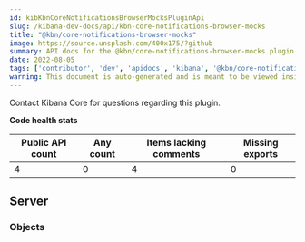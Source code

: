 ```yaml
---
id: kibKbnCoreNotificationsBrowserMocksPluginApi
slug: /kibana-dev-docs/api/kbn-core-notifications-browser-mocks
title: "@kbn/core-notifications-browser-mocks"
image: https://source.unsplash.com/400x175/?github
summary: API docs for the @kbn/core-notifications-browser-mocks plugin
date: 2022-08-05
tags: ['contributor', 'dev', 'apidocs', 'kibana', '@kbn/core-notifications-browser-mocks']
warning: This document is auto-generated and is meant to be viewed inside our experimental, new docs system. Reach out in #docs-engineering for more info.
---
```




Contact Kibana Core for questions regarding this plugin.

**Code health stats**

| Public API count  | Any count | Items lacking comments | Missing exports |
|-------------------|-----------|------------------------|-----------------|
| 4 | 0 | 4 | 0 |

## Server

### Objects
<DocDefinitionList data={kbnCoreNotificationsBrowserMocksObj.server.objects}/>

